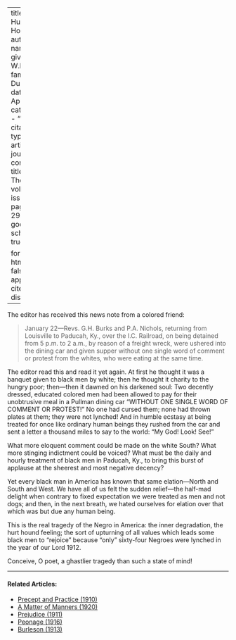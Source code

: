 
---
title: 'The Hurt Hound'
author:
  - name:
      given: W.E.B.
      family: Du Bois
date: Apr. 1913
categories: 
  - ""
citation: 
  type: article-journal
  container-title: The Crisis
  volume: 5
  issue: 6
  page: 290-291
google-scholar: true

format:
  html:
    toc: false
    appendix-cite-as: display
---



The editor has received this news note from a colored friend:

> January 22—Revs. G.H. Burks and P.A. Nichols, returning from Louisville to Paducah, Ky., over the I.C. Railroad, on being detained from 5 p.m. to 2 a.m., by reason of a freight wreck, were ushered into the dining car and given supper without one single word of comment or protest from the whites, who were eating at the same time.

The editor read this and read it yet again. At first he thought it was a banquet given to black men by white; then he thought it charity to the hungry poor; then—then it dawned on his darkened soul: Two decently dressed, educated colored men had been allowed to pay for their unobtrusive meal in a Pullman dining car "WITHOUT ONE SINGLE WORD OF COMMENT OR PROTEST!" No one had cursed them; none had thrown plates at them; they were not lynched! And in humble ecstasy at being treated for once like ordinary human beings they rushed from the car and sent a letter a thousand miles to say to the world: "My God! Look! See!"

What more eloquent comment could be made on the white South? What more stinging indictment could be voiced? What must be the daily and hourly treatment of black men in Paducah, Ky., to bring this burst of applause at the sheerest and most negative decency?

Yet every black man in America has known that same elation---North and South and West. We have all of us felt the sudden relief---the half-mad delight when contrary to fixed expectation we were treated as men and not dogs; and then, in the next breath, we hated ourselves for elation over that which was but due any human being.

This is the real tragedy of the Negro in America: the inner degradation, the hurt hound feeling; the sort of upturning of all values which leads some black men to "rejoice" because "only" sixty-four Negroes were lynched in the year of our Lord 1912.

Conceive, O poet, a ghastlier tragedy than such a state of mind!

<!-- Similar articles start here -->

<hr>
#### Related Articles:

* [Precept and Practice (1910)](/Volumes/01/02/precept_and_practice.html)
* [A Matter of Manners (1920)](/Volumes/19/04/matter-of-manners.html)
* [Prejudice (1911)](/Volumes/02/01/prejudice.html)
* [Peonage (1916)](/Volumes/11/06/peonage.html)
* [Burleson (1913)](/Volumes/06/04/burleson.html)

<!-- Similar articles end here -->